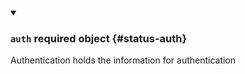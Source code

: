 


<details className="config-field" data-expandable="true" open>
<summary>

### `auth` <span className="config-field-required" data-required="false">required</span> <span className="config-field-type">object</span> <span className="config-field-default"></span> <span className="config-field-enum"></span> {#status-auth}

Authentication holds the information for authentication

</summary>

<PartialAuthreference />


</details>
